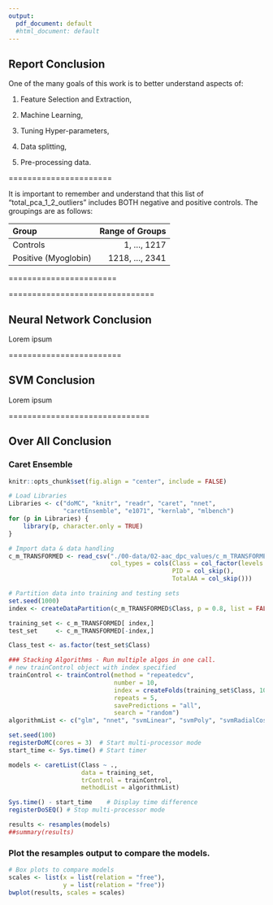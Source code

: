 ```yaml
---
output:
  pdf_document: default
  #html_document: default
---
```


## Report Conclusion

One of the many goals of this work is to better understand aspects of:

1. Feature Selection and Extraction,



1. Machine Learning, 
2. Tuning Hyper-parameters,

4. Data splitting,
5. Pre-processing data.




======================

It is important to remember and understand that this list of "total_pca_1_2_outliers" includes BOTH negative and positive controls. The groupings are as follows:

| Group                | Range of Groups |
| :------------------- | --------------: |
| Controls             |    1, ..., 1217 |
| Positive (Myoglobin) | 1218, ..., 2341 |



=======================




===============================

## Neural Network Conclusion

Lorem ipsum

========================

## SVM Conclusion

Lorem ipsum

==============================

## Over All Conclusion

### Caret Ensemble

```r
knitr::opts_chunk$set(fig.align = "center", include = FALSE)
```

```r
# Load Libraries
Libraries <- c("doMC", "knitr", "readr", "caret", "nnet", 
               "caretEnsemble", "e1071", "kernlab", "mlbench")
for (p in Libraries) {  
    library(p, character.only = TRUE)
}
```

```r
# Import data & data handling
c_m_TRANSFORMED <- read_csv("./00-data/02-aac_dpc_values/c_m_TRANSFORMED.csv",
                            col_types = cols(Class = col_factor(levels = c("0", "1")),
                                             PID = col_skip(),
                                             TotalAA = col_skip()))
```

```r
# Partition data into training and testing sets
set.seed(1000)
index <- createDataPartition(c_m_TRANSFORMED$Class, p = 0.8, list = FALSE)

training_set <- c_m_TRANSFORMED[ index,]
test_set     <- c_m_TRANSFORMED[-index,]

Class_test <- as.factor(test_set$Class)
```

```r
### Stacking Algorithms - Run multiple algos in one call.
# new trainControl object with index specified
trainControl <- trainControl(method = "repeatedcv",
                             number = 10,
                             index = createFolds(training_set$Class, 10),
                             repeats = 5,
                             savePredictions = "all",
                             search = "random")
algorithmList <- c("glm", "nnet", "svmLinear", "svmPoly", "svmRadialCost")

set.seed(100)
registerDoMC(cores = 3)  # Start multi-processor mode 
start_time <- Sys.time() # Start timer

models <- caretList(Class ~ ., 
                    data = training_set, 
                    trControl = trainControl, 
                    methodList = algorithmList) 

Sys.time() - start_time    # Display time difference
registerDoSEQ() # Stop multi-processor mode 
```

```r
results <- resamples(models)
##summary(results)
```

### Plot the resamples output to compare the models.
```r
# Box plots to compare models
scales <- list(x = list(relation = "free"), 
               y = list(relation = "free"))
bwplot(results, scales = scales)
```

